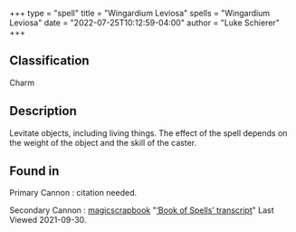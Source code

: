 +++
type = "spell"
title = "Wingardium Leviosa"
spells = "Wingardium Leviosa"
date = "2022-07-25T10:12:59-04:00"
author = "Luke Schierer"
+++

## Classification

Charm

## Description

Levitate objects, including living things. The effect of the spell depends on the weight of the object and the skill of the caster.

## Found in

Primary Cannon
:   citation needed.

Secondary Cannon
:   [magicscrapbook](https://magicscrapbook.tumblr.com/)
    "[‘Book of Spells’ transcript](https://magicscrapbook.tumblr.com/post/162085200042/book-of-spells-transcript)"
    Last Viewed 2021-09-30.
